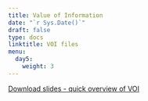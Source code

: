 ```yaml
---
title: Value of Information
date: "`r Sys.Date()`"
draft: false
type: docs
linktitle: VOI files
menu:
  day5:
    weight: 3
---
```


<!-- [Download slides](../../../Course_Modularization/VOI/Slides/Value of Information Analysis.pptx) -->

<!-- ## R code demo & walkthrough - VOI toy example -->

<!-- [Download demo code](../../../Course_Modularization/VOI/VOI toy/VOI_toy.Rmd) -->

<!-- [Download VOI function code](../../../Course_Modularization/VOI/VOI toy/VOI_Functions.R) -->

<!-- [Download GA function code](../../../Course_Modularization/VOI/VOI toy/GA_functions.R) -->

<!-- [Download PSA data](../../../Course_Modularization/VOI/VOI toy/PSA.csv) -->

<!-- ## Exercise - Sensitivity analyses on the Markov Sick-Sicker model -->

<!-- [Download exercise worksheet](../../../Course_Modularization/Sensitivity analysis/Markov Sick-Sicker SA/exercise worksheets/markov_sick-sicker_time_SA_exercise.html) -->

<!-- [Download exercise template](../../../Course_Modularization/Sensitivity analysis/Markov Sick-Sicker SA/templates/markov_sick-sicker_time_SA_template.Rmd) -->

<!-- [Download calibration targets data](../../../Course_Modularization/Sensitivity analysis/Markov Sick-Sicker SA/data/HMD_USA_Mx_2015.csv) -->

<!-- [Download model function](../../../Course_Modularization/Sensitivity analysis/Markov Sick-Sicker SA/templates/Functions_markov_sick-sicker_time.R) -->

[Download slides - quick overview of VOI](../../../Course_Modularization/VOI/Slides/VOI_short.pdf)
